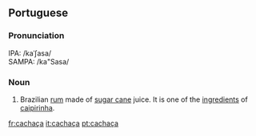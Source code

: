 ==Portuguese==

===Pronunciation===
IPA: /kaˈʃasa/<br>
SAMPA: /ka"Sasa/

===Noun===
{{infl|pt|noun}}

# Brazilian [[rum]] made of [[sugar cane]] juice. It is one of the [[ingredient]]s of [[caipirinha]].

[[fr:cachaça]]
[[it:cachaça]]
[[pt:cachaça]]